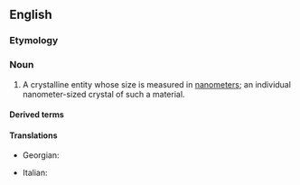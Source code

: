 ==English==

===Etymology===
{{prefix|en|nano|crystal}}

===Noun===
{{wikipedia}}
{{en-noun}}

# A crystalline entity whose size is measured in [[nanometer]]s; an individual nanometer-sized crystal of such a material.

====Derived terms====
{{der2|en
|nanocrystalline
|nanocrystallography
|nanocrystallization
|heteronanocrystal}}

====Translations====
{{trans-top|nanometer sized crystal}}
* Georgian: {{t|ka|ნანოკრისტალი}}
{{trans-mid}}
* Italian: {{t|it|nanocristallo|m}}
{{trans-bottom}}